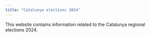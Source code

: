```yaml
---
title: "Catalunya elections 2024"
---
```


This website contains information related to the Catalunya regional elections 2024.

